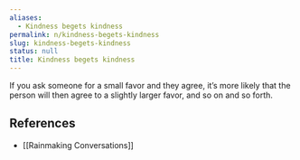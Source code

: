 ```yaml
---
aliases:
  - Kindness begets kindness
permalink: n/kindness-begets-kindness
slug: kindness-begets-kindness
status: null
title: Kindness begets kindness
---
```

If you ask someone for a small favor and they agree, it’s more likely that the person will then agree to a slightly larger favor, and so on and so forth.

## References

- [[Rainmaking Conversations]]

